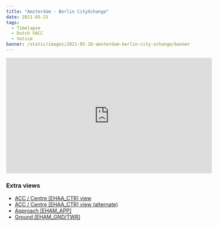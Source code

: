 ```yaml
---
title: "Amsterdam - Berlin CityXchange"
date: 2021-05-15
tags:
  - Timelapse
  - Dutch VACC
  - Vatsim
banner: /static/images/2021-05-16-amsterdam-berlin-city-xchange/banner.jpg
---
```


<iframe width="560" height="315" src="https://www.youtube-nocookie.com/embed/sciHyXydr9Y" title="YouTube video player" frameborder="0" allow="accelerometer; autoplay; clipboard-write; encrypted-media; gyroscope; picture-in-picture" allowfullscreen></iframe>

### Extra views
- [ACC / Centre [EHAA_CTR] view](https://youtu.be/dZqy-Mk-l_M)
- [ACC / Centre [EHAA_CTR] view (alternate)](https://youtu.be/pMtvgO5GY64)
- [Approach [EHAM_APP]](https://youtu.be/06h60YRGsr0)
- [Ground [EHAM_GND/TWR]](https://youtu.be/3wnG8_dHPEs)